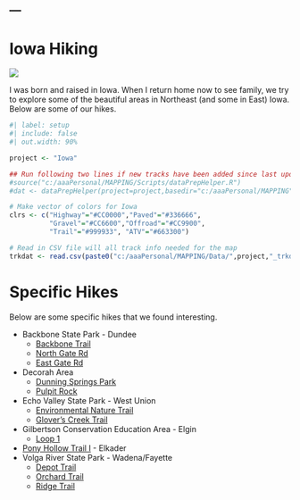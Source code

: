 ---
---

# Iowa Hiking
![](../../zresources/img/IAhiking1.webp){fig-align="center"}

I was born and raised in Iowa. When I return home now to see family, we try to explore some of the beautiful areas in Northeast (and some in East) Iowa. Below are some of our hikes.

```r
#| label: setup
#| include: false
#| out.width: 90%

project <- "Iowa"

## Run following two lines if new tracks have been added since last update
#source("c:/aaaPersonal/MAPPING/Scripts/dataPrepHelper.R")
#dat <- dataPrepHelper(project=project,basedir="c:/aaaPersonal/MAPPING")

# Make vector of colors for Iowa
clrs <- c("Highway"="#CC0000","Paved"="#336666",
          "Gravel"="#CC6600","Offroad"="#CC9900",
          "Trail"="#999933", "ATV"="#663300")

# Read in CSV file will all track info needed for the map
trkdat <- read.csv(paste0("c:/aaaPersonal/MAPPING/Data/",project,"_trkdat.csv"))
```

# Specific Hikes
Below are some specific hikes that we found interesting.

- Backbone State Park - Dundee
  - [Backbone Trail](IA BBSP_Backbone.html)
  - [North Gate Rd](IA BBSP_North Gate Road.html)
  - [East Gate Rd](IA BBSP_East Gate Road.html)
- Decorah Area
  - [Dunning Springs Park](IA Dunning Springs.html)
  - [Pulpit Rock](IA Pulpit Rock.html)
- Echo Valley State Park - West Union
  - [Environmental Nature Trail](IA Echo Valley Environmental Nature Trail.html)
  - [Glover's Creek Trail](IA Glovers.html)
- Gilbertson Conservation Education Area - Elgin
  - [Loop 1](IA Gilbertson I,html)
- [Pony Hollow Trail I](IA Pony HOllow Trail.html) - Elkader
- Volga River State Park - Wadena/Fayette
  - [Depot Trail](IA Volga Depot.html)
  - [Orchard Trail](IA Volga Orchard.html)
  - [Ridge Trail](IA Volga Ridge.html)
